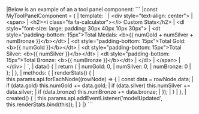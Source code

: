 <framework-specific-section frameworks="vue">
|Below is an example of an a tool panel component:
</framework-specific-section>

<framework-specific-section frameworks="vue">
```
|const MyToolPanelComponent = {
|    template: `
|        &lt;div style="text-align: center">
|            &lt;span>
|                &lt;h2>&lt;i class="fa fa-calculator">&lt;/i> Custom Stats&lt;/h2>
|                &lt;dl style="font-size: large; padding: 30px 40px 10px 30px">
|                    &lt;dt style="padding-bottom: 15px">Total Medals: &lt;b>{{ numGold + numSilver + numBronze }}&lt;/b>&lt;/dt>
|                    &lt;dt style="padding-bottom: 15px">Total Gold: &lt;b>{{ numGold }}&lt;/b>&lt;/dt>
|                    &lt;dt style="padding-bottom: 15px">Total Silver: &lt;b>{{ numSilver }}&lt;/b>&lt;/dt>
|                    &lt;dt style="padding-bottom: 15px">Total Bronze: &lt;b>{{ numBronze }}&lt;/b>&lt;/dt>
|                &lt;/dl>
|            &lt;/span>
|        &lt;/div>
|    `,
|    data() {
|        return {
|            numGold: 0,
|            numSilver: 0,
|            numBronze: 0
|        };
|    },
|    methods: {
|        renderStats() {
|            this.params.api.forEachNode((rowNode) => {
|                const data = rowNode.data;
|                if (data.gold) this.numGold += data.gold;
|                if (data.silver) this.numSilver += data.silver;
|                if (data.bronze) this.numBronze += data.bronze;
|            });
|        }
|    },
|    created() {
|        this.params.api.addEventListener('modelUpdated', this.renderStats.bind(this));
|    }
|}
```
</framework-specific-section>